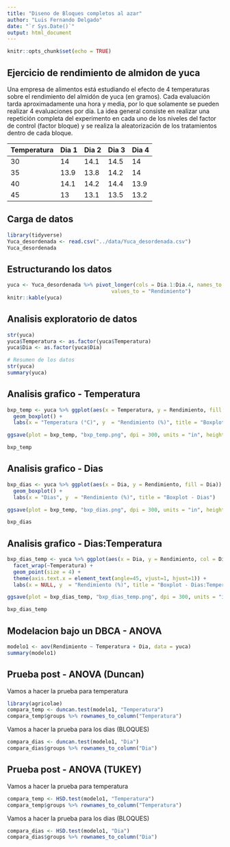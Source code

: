 ```yaml
---
title: "Diseno de Bloques completos al azar"
author: "Luis Fernando Delgado"
date: "`r Sys.Date()`"
output: html_document
---
```


```r
knitr::opts_chunk$set(echo = TRUE)
```

## Ejercicio de rendimiento de almidon de yuca

Una empresa de alimentos está estudiando el efecto de 4 temperaturas sobre el rendimiento del almidón de yuca (en gramos). Cada evaluación tarda aproximadamente una hora y media, por lo que solamente se pueden realizar 4 evaluaciones por día. La idea general consiste en realizar una repetición completa del experimento en cada uno de los niveles del factor de control (factor bloque) y se realiza la aleatorización de los tratamientos dentro de cada bloque.

| Temperatura | Dia 1 | Dia 2 | Dia 3 | Dia 4 |
|-------------|-------|-------|-------|-------|
| 30          | 14    | 14.1  | 14.5  | 14    |
| 35          | 13.9  | 13.8  | 14.2  | 14    |
| 40          | 14.1  | 14.2  | 14.4  | 13.9  |
| 45          | 13    | 13.1  | 13.5  | 13.2  |

## Carga de datos

```r
library(tidyverse)
Yuca_desordenada <- read.csv("../data/Yuca_desordenada.csv")
Yuca_desordenada
```

## Estructurando los datos

```r
yuca <- Yuca_desordenada %>% pivot_longer(cols = Dia.1:Dia.4, names_to = "Dia",
                                  values_to = "Rendimiento")
knitr::kable(yuca)
```

## Analisis exploratorio de datos

```r
str(yuca)
yuca$Temperatura <- as.factor(yuca$Temperatura)
yuca$Dia <- as.factor(yuca$Dia)

# Resumen de los datos
str(yuca)
summary(yuca)
```

## Analisis grafico - Temperatura

```r
bxp_temp <- yuca %>% ggplot(aes(x = Temperatura, y = Rendimiento, fill = Temperatura)) +
  geom_boxplot() +
  labs(x = "Temperatura (°C)", y  = "Rendimiento (%)", title = "Boxplot - Temperatura")

ggsave(plot = bxp_temp, "bxp_temp.png", dpi = 300, units = "in", height = 6, width = 8)

bxp_temp
```

## Analisis grafico - Dias

```r
bxp_dias <- yuca %>% ggplot(aes(x = Dia, y = Rendimiento, fill = Dia)) +
  geom_boxplot() +
  labs(x = "Dias", y  = "Rendimiento (%)", title = "Boxplot - Dias")

ggsave(plot = bxp_temp, "bxp_dias.png", dpi = 300, units = "in", height = 6, width = 8)

bxp_dias
```

## Analisis grafico - Dias:Temperatura

```r
bxp_dias_temp <- yuca %>% ggplot(aes(x = Dia, y = Rendimiento, col = Dia)) +
  facet_wrap(~Temperatura) +
  geom_point(size = 4) +
  theme(axis.text.x = element_text(angle=45, vjust=1, hjust=1)) +
  labs(x = NULL, y  = "Rendimiento (%)", title = "Boxplot - Dias:Temperatura")

ggsave(plot = bxp_dias_temp, "bxp_dias_temp.png", dpi = 300, units = "in", height = 6, width = 8)

bxp_dias_temp
```

## Modelacion bajo un DBCA - ANOVA

```r
modelo1 <- aov(Rendimiento ~ Temperatura + Dia, data = yuca)
summary(modelo1)
```

## Prueba post - ANOVA (Duncan)

Vamos a hacer la prueba para temperatura

```r
library(agricolae)
compara_temp <- duncan.test(modelo1, "Temperatura")
compara_temp$groups %>% rownames_to_column("Temperatura")
```

Vamos a hacer la prueba para los dias (BLOQUES)

```r
compara_dias <- duncan.test(modelo1, "Dia")
compara_dias$groups %>% rownames_to_column("Dia")
```

## Prueba post - ANOVA (TUKEY)

Vamos a hacer la prueba para temperatura

```r
compara_temp <- HSD.test(modelo1, "Temperatura")
compara_temp$groups %>% rownames_to_column("Temperatura")
```

Vamos a hacer la prueba para los dias (BLOQUES)

```r
compara_dias <- HSD.test(modelo1, "Dia")
compara_dias$groups %>% rownames_to_column("Dia")
```
